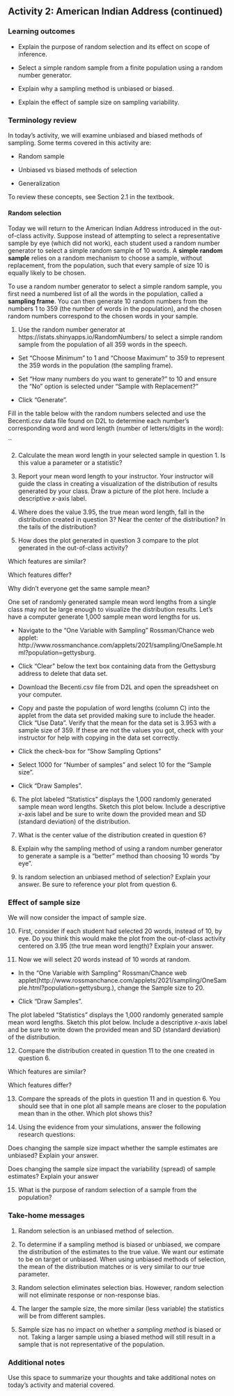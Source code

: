 ## Activity 2: American Indian Address (continued)

\setstretch{1}

### Learning outcomes

* Explain the purpose of random selection and its effect on scope of inference.

* Select a simple random sample from a finite population using a random number generator. 

* Explain why a sampling method is unbiased or biased.

* Explain the effect of sample size on sampling variability.

### Terminology review

In today's activity, we will examine unbiased and biased methods of sampling. Some terms covered in this activity are:


* Random sample

* Unbiased vs biased methods of selection

* Generalization


To review these concepts, see Section 2.1 in the textbook. 

#### Random selection {-}

Today we will return to the American Indian Address introduced in the out-of-class activity. Suppose instead of attempting to select a representative sample by eye (which did not work), each student used a random number generator to select a simple random sample of 10 words. A **simple random sample** relies on a random mechanism to choose a sample, without replacement, from the population, such that every sample of size 10 is equally likely to be chosen.

To use a random number generator to select a simple random sample, you first need a numbered list of all the words in the population, called a **sampling frame**. You can then generate 10 random numbers from the numbers 1 to 359 (the number of words in the population), and the chosen random numbers correspond to the chosen words in your sample.

1. Use the random number generator at https://istats.shinyapps.io/RandomNumbers/ to select a simple random sample from the population of all 359 words in the speech. 

* Set "Choose Minimum" to 1 and "Choose Maximum" to 359 to represent the 359 words in the population (the sampling frame).

* Set "How many numbers do you want to generate?" to 10 and ensure the "No" option is selected under "Sample with Replacement?" 

* Click "Generate".

\newpage

Fill in the table below with the random numbers selected and use the Becenti.csv data file found on D2L to determine each number’s corresponding word and word length (number of letters/digits in the word):

\begin{center}
\begin{tabular}{|l|l|p{3in}|p{1in}|} \hline
Observation & Number & Word & Length  \\ \hline
1 & & & \\ 
& & & \\ \hline
2 & & & \\ 
& & & \\ \hline
3 & & & \\ 
& & & \\ \hline
4 & & & \\ 
& & & \\ \hline
5 & & & \\ 
& & & \\ \hline
6 & & & \\ 
& & & \\ \hline
7 & & & \\
& & & \\ \hline
8 & & & \\ 
& & & \\ \hline
9 & & &\\ 
& & & \\ \hline
10 & & & \\ 
& & & \\ \hline
\end{tabular}
\end{center}``

2. Calculate the mean word length in your selected sample in question 1. Is this value a parameter or a statistic?
\vspace{0.3in}

3. Report your mean word length to your instructor.  Your instructor will guide the class in creating a visualization of the distribution of results generated by your class. Draw a picture of the plot here. Include a descriptive $x$-axis label.
\vspace{1.7in}

4.  Where does the value 3.95, the true mean word length, fall in the distribution created in question 3? Near the center of the distribution?  In the tails of the distribution?
\vspace{0.3in}

\newpage

5. How does the plot generated in question 3 compare to the plot generated in the out-of-class activity? 

\rgi Which features are similar?  
\vspace{0.4in}

\rgi Which features differ? 

\vspace{0.4in}

\rgi Why didn’t everyone get the same sample mean?
\vspace{0.4in}

One set of randomly generated sample mean word lengths from a single class may not be large enough to visualize the distribution results. Let’s have a computer generate 1,000 sample mean word lengths for us.

*  Navigate to the “One Variable with Sampling” Rossman/Chance web applet: http://www.rossmanchance.com/applets/2021/sampling/OneSample.html?population=gettysburg.

*  Click "Clear" below the text box containing data from the Gettysburg address to delete that data set.

*  Download the Becenti.csv file from D2L and open the spreadsheet on your computer.

*  Copy and paste the population of word lengths (column C) into the applet from the data set provided making sure to include the header.  Click "Use Data".  Verify that the mean for the data set is 3.953 with a sample size of 359.  If these are not the values you got, check with your instructor for help with copying in the data set correctly.

*  Click the check-box for "Show Sampling Options"

*  Select 1000 for "Number of samples" and select 10 for the "Sample size".  

*  Click “Draw Samples”.

6. The plot labeled “Statistics” displays the 1,000 randomly generated sample mean word lengths. Sketch this plot below. Include a descriptive $x$-axis label and be sure to write down the provided mean and SD (standard deviation) of the distribution.
\vspace{1.5in}

7. What is the center value of the distribution created in question 6?
\vspace{0.3in}

\newpage

8. Explain why the sampling method of using a random number generator to generate a sample is a "better" method than choosing 10 words “by eye”.
\vspace{0.8in}

9.  Is random selection an unbiased method of selection?  Explain your answer. Be sure to reference your plot from question 6.
\vspace{0.5in}


### Effect of sample size {-}

We will now consider the impact of sample size.

10. First, consider if each student had selected 20 words, instead of 10, by eye. Do you think this would make the plot from the out-of-class activity centered on 3.95 (the true mean word length)?  Explain your answer.
\vspace{0.4in}

11. Now we will select 20 words instead of 10 words at random.

*  In the "One Variable with Sampling” Rossman/Chance web applet(http://www.rossmanchance.com/applets/2021/sampling/OneSample.html?population=gettysburg.), change the Sample size to 20.

*  Click “Draw Samples”.

The plot labeled “Statistics” displays the 1,000 randomly generated sample mean word lengths. Sketch this plot below.  Include a descriptive $x$-axis label and be sure to write down the provided mean and SD (standard deviation) of the distribution.
\vspace{1.6in}

12.  Compare the distribution created in question 11 to the one created in question 6.  

\rgi Which features are similar?  
\vspace{0.3in}

\rgi Which features differ? 

\vspace{0.3in}

\newpage

13. Compare the spreads of the plots in question 11 and in question 6. You should see that in one plot all sample means are closer to the population mean than in the other. Which plot shows this?
\vspace{0.4in}

14. Using the evidence from your simulations, answer the following research questions:

\rgi Does changing the sample size impact whether the sample estimates are unbiased? Explain your answer.
\vspace{0.5in}

\rgi Does changing the sample size impact the variability (spread) of sample estimates? Explain your answer
\vspace{0.5in}

15.  What is the purpose of random selection of a sample from the population? 

\vspace{0.8in}

### Take-home messages

1. Random selection is an unbiased method of selection.

2. To determine if a sampling method is biased or unbiased, we compare the distribution of the estimates to the true value. We want our estimate to be on target or unbiased.  When using unbiased methods of selection, the mean of the distribution matches or is very similar to our true parameter.

3. Random selection eliminates selection bias.  However, random selection will not eliminate response or non-response bias.

4. The larger the sample size, the more similar (less variable) the statistics will be from different samples.  

5. Sample size has no impact on whether a *sampling method* is biased or not. Taking a larger sample using a biased method will still result in a sample that is not representative of the population.

### Additional notes

Use this space to summarize your thoughts and take additional notes on today's activity and material covered.

\newpage
